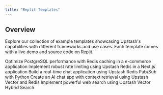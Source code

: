 ```yaml
---
title: "Replit Templates"
---
```


## Overview

Explore our collection of example templates showcasing Upstash's capabilities with different frameworks and use cases. Each template comes with a live demo and source code on Replit.

<CardGroup cols={2}>
  <Card
    title="Redis E-commerce Caching"
    icon="database"
    href="https://upstash-ecommerce-cache.replit.app"
  >
    Optimize PostgreSQL performance with Redis caching in a e-commerce
    application
  </Card>
  <Card
    title="Rate Limiting Dashboard"
    icon="gauge-high"
    href="https://rate-limit-dashboard.replit.app"
  >
    Implement robust rate limiting using Upstash Redis in a Next.js application
  </Card>
  <Card
    title="Real-time Chat"
    icon="messages"
    href="https://real-time-chat.replit.app"
  >
    Build a real-time chat application using Upstash Redis Pub/Sub with Python
  </Card>
  <Card
    title="RAG Chat Application"
    icon="robot"
    href="https://upstash-rag-chat.replit.app"
  >
    Create an AI chat app with context retrieval using Upstash Vector and Redis
  </Card>
  <Card
    title="Vector Search"
    icon="magnifying-glass"
    href="https://upstash-vector-search.replit.app"
  >
    Implement powerful web search using Upstash Vector Hybrid Search
  </Card>
</CardGroup>
